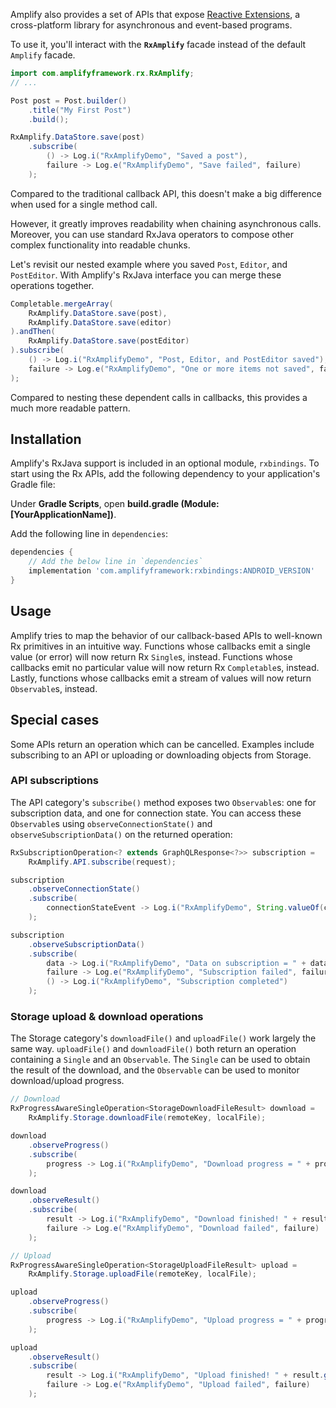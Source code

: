 Amplify also provides a set of APIs that expose [Reactive Extensions](http://reactivex.io/), a cross-platform library for asynchronous and event-based programs.

To use it, you'll interact with the **`RxAmplify`** facade instead of the default `Amplify` facade.

```java
import com.amplifyframework.rx.RxAmplify;
// ...

Post post = Post.builder()
    .title("My First Post")
    .build();

RxAmplify.DataStore.save(post)
    .subscribe(
        () -> Log.i("RxAmplifyDemo", "Saved a post"),
        failure -> Log.e("RxAmplifyDemo", "Save failed", failure)
    );
```

Compared to the traditional callback API, this doesn't make a big difference when used for a single method call.

However, it greatly improves readability when chaining asynchronous calls. Moreover, you can use standard RxJava operators to compose other complex functionality into readable chunks.

Let's revisit our nested example where you saved `Post`, `Editor`, and `PostEditor`. With Amplify's RxJava interface you can merge these operations together.

```java
Completable.mergeArray(
    RxAmplify.DataStore.save(post),
    RxAmplify.DataStore.save(editor)
).andThen(
    RxAmplify.DataStore.save(postEditor)
).subscribe(
    () -> Log.i("RxAmplifyDemo", "Post, Editor, and PostEditor saved"),
    failure -> Log.e("RxAmplifyDemo", "One or more items not saved", failure)
);
```

Compared to nesting these dependent calls in callbacks, this provides a much more readable pattern.

## Installation

Amplify's RxJava support is included in an optional module, `rxbindings`. To start using the Rx APIs, add the following dependency to your application's Gradle file:

Under **Gradle Scripts**, open **build.gradle (Module: [YourApplicationName])**.

Add the following line in `dependencies`:

```groovy
dependencies {
    // Add the below line in `dependencies`
    implementation 'com.amplifyframework:rxbindings:ANDROID_VERSION'
}
```

## Usage

Amplify tries to map the behavior of our callback-based APIs to well-known Rx primitives in an intuitive way. Functions whose callbacks emit a single value (or error) will now return Rx `Single`s, instead. Functions whose callbacks emit no particular value will now return Rx `Completable`s, instead. Lastly, functions whose callbacks emit a stream of values will now return `Observable`s, instead.

## Special cases

Some APIs return an operation which can be cancelled. Examples include subscribing to an API or uploading or downloading objects from Storage.

### API subscriptions

The API category's `subscribe()` method exposes two `Observable`s: one for subscription data, and one for connection state. You can access these `Observable`s using `observeConnectionState()` and `observeSubscriptionData()` on the returned operation:

```java
RxSubscriptionOperation<? extends GraphQLResponse<?>> subscription =
    RxAmplify.API.subscribe(request);

subscription
    .observeConnectionState()
    .subscribe(
        connectionStateEvent -> Log.i("RxAmplifyDemo", String.valueOf(connectionStateEvent))
    );

subscription
    .observeSubscriptionData()
    .subscribe(
        data -> Log.i("RxAmplifyDemo", "Data on subscription = " + data),
        failure -> Log.e("RxAmplifyDemo", "Subscription failed", failure),
        () -> Log.i("RxAmplifyDemo", "Subscription completed")
    );
```

### Storage upload & download operations

The Storage category's `downloadFile()` and `uploadFile()` work largely the same way. `uploadFile()` and `downloadFile()` both return an operation containing a `Single` and an `Observable`. The `Single` can be used to obtain the result of the download, and the `Observable` can be used to monitor download/upload progress.

```java
// Download
RxProgressAwareSingleOperation<StorageDownloadFileResult> download =
    RxAmplify.Storage.downloadFile(remoteKey, localFile);

download
    .observeProgress()
    .subscribe(
        progress -> Log.i("RxAmplifyDemo", "Download progress = " + progress.toString())
    );

download
    .observeResult()
    .subscribe(
        result -> Log.i("RxAmplifyDemo", "Download finished! " + result.getFile().getPath()),
        failure -> Log.e("RxAmplifyDemo", "Download failed", failure)
    );

// Upload
RxProgressAwareSingleOperation<StorageUploadFileResult> upload =
    RxAmplify.Storage.uploadFile(remoteKey, localFile);

upload
    .observeProgress()
    .subscribe(
        progress -> Log.i("RxAmplifyDemo", "Upload progress = " + progress.toString())
    );

upload
    .observeResult()
    .subscribe(
        result -> Log.i("RxAmplifyDemo", "Upload finished! " + result.getKey()),
        failure -> Log.e("RxAmplifyDemo", "Upload failed", failure)
    );
```
